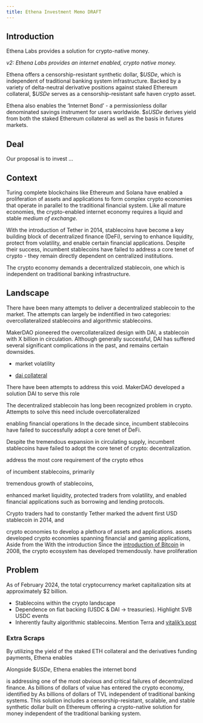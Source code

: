 ```yaml
---
title: Ethena Investment Memo DRAFT
---
```


## Introduction

Ethena Labs provides a solution for crypto-native money.

*v2: Ethena Labs provides an internet enabled, crypto native money.*

Ethena offers a censorship-resistant synthetic dollar, $\$USDe$, which is independent of traditional banking system infrastructure. Backed by a variety of delta-neutral derivative positions against staked Ethereum collateral, $\$USDe$ serves as a censorship-resistant safe haven crypto asset. 

Ethena also enables the 'Internet Bond' - a permissionless dollar denominated savings instrument for users worldwide. $\$sUSDe$ derives yield from both the staked Ethereum collateral as well as the basis in futures markets. 

## Deal

Our proposal is to invest ...

## Context

Turing complete blockchains like Ethereum and Solana have enabled a proliferation of assets and applications to form complex crypto economies that operate in parallel to the traditional financial system. Like all mature economies, the crypto-enabled internet economy requires a liquid and stable *medium of exchange*. 

With the introduction of Tether in 2014, stablecoins have become a key building block of decentralized finance (DeFi), serving to enhance liquidity, protect from volatility, and enable certain financial applications. Despite their success, incumbent stablecoins have failed to address a core tenet of crypto - they remain directly dependent on centralized institutions.

The crypto economy demands a decentralized stablecoin, one which is independent on traditional banking infrastructure.

## Landscape

There have been many attempts to deliver a decentralized stablecoin to the market. The attempts can largely be indentified in two categories: overcollateralized stablecoins and algorithmic stablecoins.

MakerDAO pioneered the overcollateralized design with DAI, a stablecoin with X billion in circulation. Although generally successful, DAI has suffered several significant complications in the past, and remains certain downsides. 

- market volatility

- [dai collateral](https://www.theblock.co/post/236139/makerdao-dai-collateral-usdc)


There have been attempts to address this void. MakerDAO developed a solution DAI to serve this role

The decentralized stablecoin has long been recognized problem in crypto.  Attempts to solve this need include overcollateralized

enabling financial operations In the decade since, incumbent stablecoins have failed to successfully adopt a core tenet of DeFi.

   Despite the tremendous expansion in circulating supply, incumbent stablecoins have failed to adopt the core tenet of crypto: decentralization.



  address the most core requirement of the crypto ethos

 of incumbent stablecoins, primarily 

tremendous growth of stablecoins, 

 enhanced market liquidity, protected traders from volatility, and enabled financial applications such as borrowing and lending protocols.  

Crypto traders had to constantly 
Tether marked the advent first USD stablecoin in 2014, and 

 crypto economies to develop a plethora of assets and applications. assets developed crypto economies spanning financial and gaming applications, Aside from the  With the introduction
Since the [introduction of Bitcoin](https://www.metzdowd.com/pipermail/cryptography/2008-October/014810.html) in 2008, the crypto ecosystem has developed tremendously.  have proliferation


## Problem

As of February 2024, the total cryptocurrency market capitalization sits at approximately $2 billion. 


- Stablecoins within the crypto landscape
- Dependence on fiat backing (USDC & DAI -> treasuries). Highlight SVB USDC events
- Inherently faulty algorithmic stablecoins. Mention Terra and [vitalik's post](https://vitalik.eth.limo/general/2022/05/25/stable.html)





### Extra Scraps

 By utilizing the yield of the staked ETH collateral and the derivatives funding payments, Ethena enables 

  Alongside $\$USDe$, Ethena enables the internet bond 

is addressing one of the most obvious and critical failures of decentralized finance. As billions of dollars of value has entered the crypto economy, identified by   As billions of dollars of TVL independent of traditional banking systems. This solution includes a censorship-resistant, scalable, and stable synthetic dollar   built on Ethereum offering a crypto-native solution for money independent of the traditional banking system.